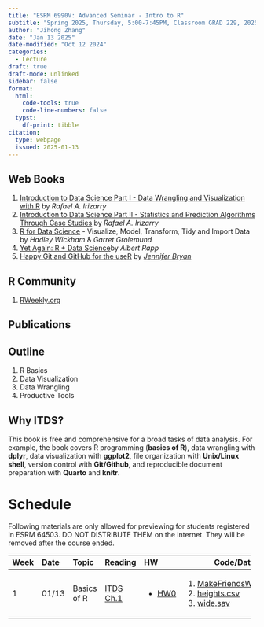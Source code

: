```yaml
---
title: "ESRM 6990V: Advanced Seminar - Intro to R"
subtitle: "Spring 2025, Thursday, 5:00-7:45PM, Classroom GRAD 229, 2025/01/13 - 2025/05/01"
author: "Jihong Zhang"
date: "Jan 13 2025" 
date-modified: "Oct 12 2024"
categories:
  - Lecture
draft: true
draft-mode: unlinked
sidebar: false
format: 
  html:
    code-tools: true
    code-line-numbers: false
  typst: 
    df-print: tibble
citation:
  type: webpage
  issued: 2025-01-13
---
```


::: panel-tabset
## Web Books

1.  [Introduction to Data Science Part I - Data Wrangling and Visualization with R](https://rafalab.dfci.harvard.edu/dsbook-part-1/) by *Rafael A. Irizarry*
2.  [Introduction to Data Science Part II - Statistics and Prediction Algorithms Through Case Studies](http://rafalab.dfci.harvard.edu/dsbook-part-2/) by *Rafael A. Irizarry*
3.  [R for Data Science](https://r4ds.had.co.nz/) - Visualize, Model, Transform, Tidy and Import Data by *Hadley Wickham* & *Garret Grolemund*
4.  [Yet Again: R + Data Science](https://yards.albert-rapp.de/)by *Albert Rapp*
5.  [Happy Git and GitHub for the useR](https://happygitwithr.com/) by [*Jennifer Bryan*](https://github.com/jennybc/happy-git-with-r)

## R Community

1.  [RWeekly.org](https://rweekly.org/)

## Publications
:::

## Outline

1.  R Basics
2.  Data Visualization
3.  Data Wrangling
4.  Productive Tools

## Why ITDS?

This book is free and comprehensive for a broad tasks of data analysis. For example, the book covers R programming (**basics of R**), data wrangling with **dplyr**, data visualization with **ggplot2**, file organization with **Unix/Linux shell**, version control with **Git/Github**, and reproducible document preparation with **Quarto** and **knitr**.

# Schedule

Following materials are only allowed for previewing for students registered in ESRM 64503. DO NOT DISTRIBUTE THEM on the internet. They will be removed after the course ended.

+--------+--------+-------------+------------------------------------------------------------------------------------+----------------------------+------------------------------------------------------------+
| Week   | Date   | Topic       | Reading                                                                            | HW                         | Code/Data                                                  |
+:=======+:=======+:============+:===================================================================================+:===========================+============================================================+
| 1      | 01/13  | Basics of R | [ITDS Ch.1](https://rafalab.dfci.harvard.edu/dsbook-part-1/R/getting-started.html) | -   [HW0](HWs/HW_demo.qmd) | 1.  [MakeFriendsWithR.qmd](Lecture01/MakeFriendsWithR.qmd) |
|        |        |             |                                                                                    |                            | 2.  [heights.csv](Lecture01/data/heights.csv)              |
|        |        |             |                                                                                    |                            | 3.  [wide.sav](Lecture01/data/wide.sav)                    |
+--------+--------+-------------+------------------------------------------------------------------------------------+----------------------------+------------------------------------------------------------+
